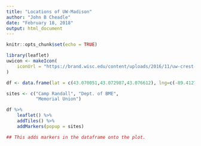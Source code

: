 ```yaml
---
title: "Locations of UW-Madison"
author: "John B Cheadle"
date: "February 18, 2018"
output: html_document
---
```


```r
knitr::opts_chunk$set(echo = TRUE)
```

```r
library(leaflet)
uwicon <- makeIcon(
    iconUrl = "https://brand.wisc.edu/content/uploads/2016/11/uw-crest-color-300x180.png", iconHeight=80, iconWidth=120
)

df <- data.frame(lat = c(43.070051,43.072987,43.076612), lng=c(-89.412712,-89.41327,-89.399869))

sites <- c("Camp Randall", "Dept. of BME",
           "Memorial Union")

df %>%
    leaflet() %>%
    addTiles() %>%
    addMarkers(popup = sites)

## This adds markers in the dataframe onto the plot.
```